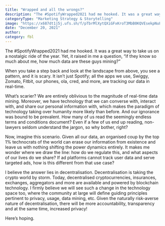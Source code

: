```yaml
---
title: "Wrapped and all the wrongs?"
description: "The #SpotifyWrapped2021 had me hooked. It was a great way to take us on a nostalgic ride of the year."
categoryType: "Marketing Strategy & Storytelling"
image: "https://x687dt1j5j.ufs.sh/f/pTbrMlXytQXiGFxKroT3MbB0KQVEsekpNuFlAhTqoIaSgt4J"
date: "December 20, 2021"
author:
category: fbl
---
```


The #SpotifyWrapped2021 had me hooked. It was a great way to take us on a nostalgic ride of the year. Yet, it raised in me a question, “if they know so much about me, how much data are these guys mining?”

When you take a step back and look at the landscape from above, you see a pattern, and it is scary. It isn’t just Spotify; all the apps we use, Swiggy, Zomato, Fitbit, our phones, ola, cred, and more, are tracking our data in real-time.

What’s scarier? We are entirely oblivious to the magnitude of real-time data mining. Moreover, we have technology that we can converse with, interact with, and share our personal information with, which makes the paradigm of technology taking over humanity more likely than before. And our ignorance was bound to be prevalent. How many of us read the seemingly endless terms and conditions document? Even if a few of us end up reading, non-lawyers seldom understand the jargon, so why bother, right?

Now, imagine this scenario. Given all our data, an organised coup by the top 1% technocrats of the world can erase our information from existence and leave us with nothing shifting the power dynamics entirely. It makes me wonder where we draw the line: how do we regulate this, and what aspects of our lives do we share? If ad platforms cannot track user data and serve targeted ads, how is this different from that use case?

I believe the answer lies in decentralisation. Decentralisation is taking the crypto world by storm. Today, decentralised cryptocurrencies, insurances, exchanges, aggregators and more are available and powered by blockchain technology. I firmly believe we will see such a change in the technology space too, where the community at large will define guiding principles pertinent to privacy, usage, data mining, etc. Given the naturally risk-averse nature of decentralisation, there will be more accountability, transparency and at the same time, increased privacy!

Here’s hoping.
